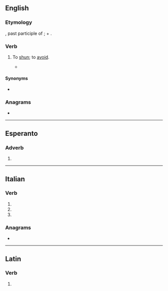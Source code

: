 ==English==

===Etymology===
{{etyl|la|en}} {{lena}} {{m|la|evitatus}}, past participle of {{m|la|evitare||to shun}}; {{m|la|e||out}} + {{m|la|vitare||to shun}}.

===Verb===
{{en-verb|evitat}}

# {{lb|en|obsolete}} To [[shun]]; to [[avoid]].
#* {{quote-book
|en
|year=a. 1597
|first=William
|last=Shakespeare
|authorlink=William Shakespeare
|title={{w|The Merry Wives of Windsor}}
|section=Act 5, Scene 5
|passage=Since therein she doth '''evitate''' and shun / A thousand irreligious cursed hours}}

====Synonyms====
* {{seeSynonyms|en|avoid}}

===Anagrams===
* {{anagrams|en|a=aeeittv|aviette}}

----

==Esperanto==

===Adverb===
{{eo-part}}

# {{eo-form of|evit|ate}}

----

==Italian==

===Verb===
{{head|it|verb form|cat2=past participle forms}}

# {{inflection of|it|evitare||2|p|pres|indc}}
# {{inflection of|it|evitare||2|p|impr}}
# {{feminine plural of|it|evitato}}

===Anagrams===
* {{l|it|vietate}}

----

==Latin==

===Verb===
{{la-verb-form|ēvītāte}}

# {{inflection of|la|ēvītō||2|p|pres|actv|impr}}